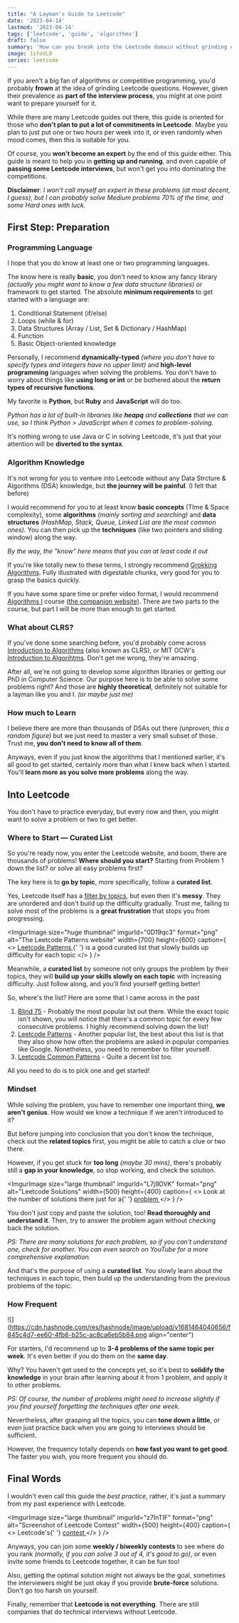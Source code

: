 ```yaml
---
title: "A Layman's Guide to Leetcode"
date: '2023-04-14'
lastmod: '2023-04-14'
tags: ['leetcode', 'guide', 'algorithms']
draft: false
summary: 'How can you break into the Leetcode domain without grinding questions days and nights?'
image: 1sfoVL9
series: leetcode
---
```


<TOCInline toc={props.toc} />

If you aren't a big fan of algorithms or competitive programming, you'd probably **frown** at the idea of grinding Leetcode questions. However, given their prevalence as **part of the interview process**, you might at one point want to prepare yourself for it.

While there are many Leetcode guides out there, this guide is oriented for those who **don't plan to put a lot of commitments in Leetcode**. Maybe you plan to just put one or two hours per week into it, or even randomly when mood comes, then this is suitable for you.

Of course, you **won't become an expert** by the end of this guide either. This guide is meant to help you in **getting up and running**, and even capable of **passing some Leetcode interviews**, but won't get you into dominating the competitions.

**Disclaimer**: _I won't call myself an expert in these problems (at most decent, I guess), but I can probably solve Medium problems 70% of the time, and some Hard ones with luck._

## First Step: Preparation

### Programming Language

<ImgurImage
  size="large thumbnail"
  imgurId="KBnaS6E"
  format="jpeg"
  alt="Programming Languages"
  width={500}
  height={400}
/>

I hope that you do know at least one or two programming languages.

The know here is really **basic**, you don't need to know any fancy library _(actually you might want to know a few data structure libraries)_ or framework to get started. The absolute **minimum requirements** to get started with a language are:

1. Conditional Statement (if/else)
2. Loops (while & for)
3. Data Structures (Array / List, Set & Dictionary / HashMap)
4. Function
5. Basic Object-oriented knowledge

<ImgurImage
  size="large thumbnail"
  imgurId="u2LeuDP"
  format="png"
  alt="Dynamic vs Static Typings"
  width={300}
  height={500}
  caption="It's like you focus on the problem part without having to care about syntax, the solution is one-off anyways"
/>

Personally, I recommend **dynamically-typed** _(where you don't have to specify types and integers have no upper limit)_ and **high-level programming** languages when solving the problems. You don't have to worry about things like **using long or int** or be bothered about the **return types of recursive functions**.

My favorite is **Python**, but **Ruby** and **JavaScript** will do too.

_Python has a lot of built-in libraries like_ **_heapq_** _and_ **_collections_** _that we can use, so I think Python &gt; JavaScript when it comes to problem-solving._

It's nothing wrong to use Java or C in solving Leetcode, it's just that your attention will be **diverted to the syntax**.

### Algorithm Knowledge

<ImgurImage
  size="large thumbnail"
  imgurId="V0zvVRG"
  format="png"
  alt="A meme of programming avoiding Data Structure and Algorithms"
  width={400}
  height={400}
  caption="No, you can't avoid learning them"
/>

It's not wrong for you to venture into Leetcode without any Data Strcture & Algorithms (DSA) knowledge, but **the journey will be painful**. (I felt that before)

I would recommend for you to at least know **basic concepts** (TIme & Space complexity), some **algorithms** _(mainly sorting and searching)_ and **data structures** _(HashMap, Stack, Queue, Linked List are the most common ones)_. You can then pick up the **techniques** (like two pointers and sliding window) along the way.

_By the way, the "know" here means that you can at least code it out_

<ImgurImage
  size="large thumbnail"
  imgurId="2RwGyVM"
  format="png"
  alt="The Grokking Algorithms book"
  width={400}
  height={300}
  caption="Who doesn't like illustrated books?"
/>

If you're like totally new to these terms, I strongly recommend [Grokking Algorithms](https://www.amazon.com/Grokking-Algorithms-illustrated-programmers-curious/dp/1617292230). Fully illustrated with digestable chunks, very good for you to grasp the basics quickly.

If you have some spare time or prefer video format, I would recommend [Algorithms I](https://www.coursera.org/learn/algorithms-part1) course ([the companion website](https://algs4.cs.princeton.edu/home/)). There are two parts to the course, but part I will be more than enough to get started.

### What about CLRS?

<ImgurImage
  size="large thumbnail"
  imgurId="iDkCa3g"
  format="png"
  alt="The CLRS Book"
  width={300}
  height={400}
  caption="The CLRS book, named after the initials of the authors"
/>

If you've done some searching before, you'd probably come across [Introduction to Algorithms](https://www.amazon.com/Introduction-Algorithms-3rd-MIT-Press/dp/0262033844) (also known as CLRS), or MIT OCW's [Introduction to Algorihtms](https://ocw.mit.edu/courses/6-006-introduction-to-algorithms-fall-2011/). Don't get me wrong, they're amazing.

After all, we're not going to develop some algorithm libraries or getting our PhD in Computer Science. Our purpose here is to be able to solve some problems right? And those are **highly theoretical**, definitely not suitable for a layman like you and I. _(or maybe just me)_

### How much to Learn

<ImgurImage
  size="large thumbnail"
  imgurId="dNW2Qpu"
  format="gif"
  alt="An endless stairs GIF"
  width={400}
  height={400}
  caption="Algorithms is endless"
/>

I believe there are more than thousands of DSAs out there _(unproven, this a random figure)_ but we just need to master a very small subset of those. Trust me, **you don't need to know all of them**.

Anyways, even if you just know the algorithms that I mentioned earlier, it's all good to get started, certainly more than what I knew back when I started. You'll **learn more as you solve more problems** along the way.

## Into Leetcode

<ImgurImage
  size="large thumbnail"
  imgurId="WndTpFe"
  format="png"
  alt="Leetcode"
  width={500}
  height={300}
/>

You don't have to practice everyday, but every now and then, you might want to solve a problem or two to get better.

### Where to Start — Curated List

So you're ready now, you enter the Leetcode website, and boom, there are thousands of problems! **Where should you start?** Starting from Problem 1 down the list? or solve all easy problems first?

The key here is to **go by topic**, more specifically, follow a **curated list**.

<ImgurImage
  size="huge thumbnail"
  imgurId="lMf8g0a"
  format="png"
  alt="Filter by topics on Leetcode"
  width={600}
  height={500}
  caption="Filter by topic on Leetcode"
/>

Yes, Leetcode itself has a [filter by topics](https://leetcode.com/problemset/all/), but even then it's **messy**. They are unordered and don't build up the difficulty gradually. Trust me, failing to solve most of the problems is a **great frustration** that stops you from progressing.

<ImgurImage
  size="huge thumbnail"
  imgurId="0D19qc3"
  format="png"
  alt="The Leetcode Patterns website"
  width={700}
  height={600}
  caption={
    <>
      <a href="https://seanprashad.com/leetcode-patterns/" target="_blank">
        Leetcode Patterns
      </a>{' '}
      is a good curated list that slowly builds up difficulty for each topic
    </>
  }
/>

Meanwhile, a **curated list** by someone not only groups the problem by their topics, they will **build up your skills slowly on each topic** with increasing difficulty. Just follow along, and you'll find yourself getting better!

So, where's the list? Here are some that I came across in the past

1. [Blind 75](https://leetcode.com/list/xoqag3yj/) - Probably the most popular list out there. While the exact topic isn't shown, you will notice that there's a common topic for every few consecutive problems. I highly recommend solving down the list!
2. [Leetcode Patterns](https://github.com/seanprashad/leetcode-patterns) - Another popular list, the best about this list is that they also show how often the problems are asked in popular companies like Google. Nonetheless, you need to remember to filter yourself.
3. [Leetcode Common Patterns](https://leetcode.com/discuss/interview-question/448285/List-of-questions-sorted-by-common-patterns) - Quite a decent list too.

All you need to do is to pick one and get started!

### Mindset

<ImgurImage
  size="large thumbnail"
  imgurId="6UJGAu5"
  format="png"
  alt="Positive Mindset"
  width={400}
  height={300}
/>

While solving the problem, you have to remember one important thing, **we aren't genius**. How would we know a technique if we aren't introduced to it?

But before jumping into conclusion that you don't know the technique, check out the **related topics** first, you might be able to catch a clue or two there.

However, if you get stuck for **too long** _(maybe 30 mins)_, there's probably still a **gap in your knowledge**, so stop working, and check the solution.

<ImgurImage
  size="large thumbnail"
  imgurId="L7j9DVK"
  format="png"
  alt="Leetcode Solutions"
  width={500}
  height={400}
  caption={
    <>
      Look at the number of solutions there just for a{' '}
      <a href="https://leetcode.com/problems/two-sum/solutions/?orderBy=most_votes" target="_blank">
        problem
      </a>
    </>
  }
/>

You don't just copy and paste the solution, too! **Read thoroughly and understand it**. Then, try to answer the problem again without checking back the solution.

_PS: There are many solutions for each problem, so if you can't understand one, check for another. You can even search on YouTube for a more comprehensive explanation._

And that's the purpose of using a **curated list**. You slowly learn about the techniques in each topic, then build up the understanding from the previous problems of the topic.

### How Frequent

![](https://cdn.hashnode.com/res/hashnode/image/upload/v1681464040656/f845c4d7-ee60-4fb8-b25c-ac8ca6eb5b84.png align="center")

<ImgurImage
  size="large thumbnail"
  imgurId="FdG5jC6"
  format="png"
  alt="Yoda saying perfect"
  width={400}
  height={300}
  caption="The more frequent, the better, of course"
/>

For starters, I'd recommend up to **3-4 problems of the same topic per week**. It's even better if you do them on the **same day**.

Why? You haven't get used to the concepts yet, so it's best to **solidify the knowledge** in your brain after learning about it from 1 problem, and apply it to other problems.

_PS: Of course, the number of problems might need to increase slightly if you find yourself forgetting the techniques after one week._

Nevertheless, after grasping all the topics, you can **tone down a little**, or even just practice back when you are going to interviews should be sufficient.

However, the frequency totally depends on **how fast you want to get good**. The faster you wish, you more frequent you should do.

## Final Words

I wouldn't even call this guide the _best practice_, rather, it's just a summary from my past experience with Leetcode.

<ImgurImage
  size="large thumbnail"
  imgurId="z7InTIF"
  format="png"
  alt="Screenshot of Leetcode Contest"
  width={500}
  height={400}
  caption={
    <>
      Leetcode's{' '}
      <a href="https://leetcode.com/contest/" target="_blank">
        contest
      </a>
    </>
  }
/>

Anyways, you can join some **weekly / biweekly contests** to see where do you rank _(normally, if you can solve 3 out of 4, it's good to go)_, or even invite some friends to Leetcode together, it can be fun too!

Also, getting the optimal solution might not always be the goal, sometimes the interviewers might be just okay if you provide **brute-force** solutions. Don't go too harsh on yourself.

Finally, remember that **Leetcode is not everything**. There are still companies that do technical interviews without Leetcode.
